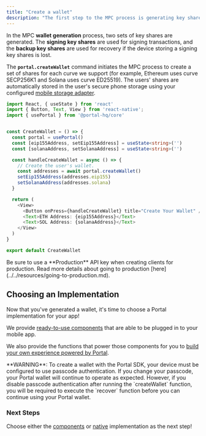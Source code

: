```yaml
---
title: "Create a wallet"
description: "The first step to the MPC process is generating key shares, or a wallet, for your users."
---
```


In the MPC **wallet generation** process, two sets of key shares are generated. The **signing key shares** are used for signing transactions, and the **backup key shares** are used for recovery if the device storing a signing key shares is lost.

The **`portal.createWallet`** command initiates the MPC process to create a set of shares for each curve we support (for example, Ethereum uses curve SECP256K1 and Solana uses curve ED25519). The users' shares are automatically stored in the user's secure phone storage using your configured [mobile storage adapter](../../reference/react-native/storage-adapters/mobile-storage/).


```typescript
import React, { useState } from 'react'
import { Button, Text, View } from 'react-native';
import { usePortal } from '@portal-hq/core'


const CreateWallet = () => {
  const portal = usePortal()
  const [eip155Address, setEip155Address] = useState<string>('')
  const [solanaAddress, setSolanaAddress] = useState<string>('')

  const handleCreateWallet = async () => {
    // Create the user's wallet.
    const addresses = await portal.createWallet()
    setEip155Address(addresses.eip155)
    setSolanaAddress(addresses.solana)
  }

  return (
    <View>
      <Button onPress={handleCreateWallet} title="Create Your Wallet" />
      <Text>ETH Address: {eip155Address}</Text>
      <Text>SOL Address: {solanaAddress}</Text>
    </View>
  )
}

export default CreateWallet
```


<Warning>
Be sure to use a **Production** API key when creating clients for production. Read more details about going to production [here](../../resources/going-to-production.md).
</Warning>

## Choosing an Implementation

Now that you've generated a wallet, it's time to choose a Portal implementation for your app!

We provide [ready-to-use components](build-a-webview.md) that are able to be plugged in to your mobile app.

We also provide the functions that power those components for you to [build your own experience powered by Portal](sign-a-transaction.md).

<Danger>
**WARNING**: To create a wallet with the Portal SDK, your device must be configured to use passcode authentication. If you change your passcode, your Portal wallet will continue to operate as expected. However, if you disable passcode authentication after running the `createWallet` function, you will be required to execute the `recover` function before you can continue using your Portal wallet.
</Danger>

### Next Steps

Choose either the [components](build-a-webview.md) or [native](sign-a-transaction.md) implementation as the next step!
